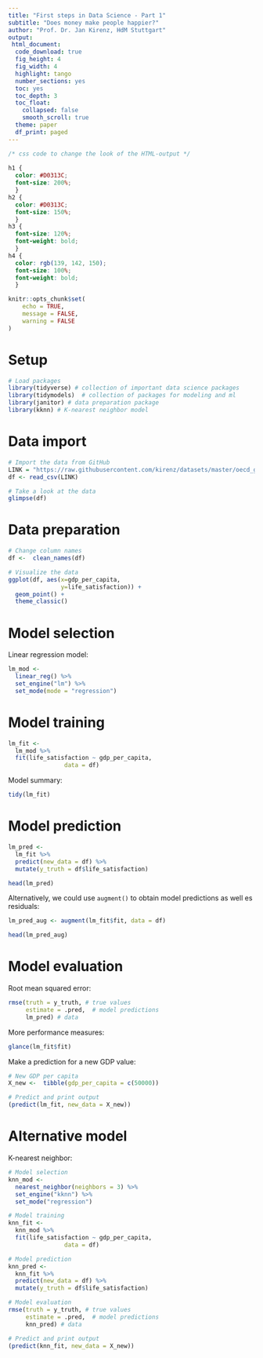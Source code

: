 ```yaml
---
title: "First steps in Data Science - Part 1"
subtitle: "Does money make people happier?"
author: "Prof. Dr. Jan Kirenz, HdM Stuttgart"
output:
 html_document:
  code_download: true
  fig_height: 4
  fig_width: 4
  highlight: tango
  number_sections: yes
  toc: yes
  toc_depth: 3
  toc_float: 
    collapsed: false
    smooth_scroll: true 
  theme: paper
  df_print: paged
---
```



```css

/* css code to change the look of the HTML-output */
  
h1 {
  color: #D0313C;
  font-size: 200%;
  }
h2 {
  color: #D0313C;
  font-size: 150%;
  }
h3 {
  font-size: 120%;
  font-weight: bold;
  }
h4 {
  color: rgb(139, 142, 150);
  font-size: 100%;
  font-weight: bold;
  }

```


```r
knitr::opts_chunk$set(
	echo = TRUE,
	message = FALSE,
	warning = FALSE
)
```


# Setup

```r

# Load packages
library(tidyverse) # collection of important data science packages
library(tidymodels)  # collection of packages for modeling and ml
library(janitor) # data preparation package
library(kknn) # K-nearest neighbor model

```

# Data import

```r

# Import the data from GitHub
LINK = "https://raw.githubusercontent.com/kirenz/datasets/master/oecd_gdp.csv"
df <- read_csv(LINK)

# Take a look at the data
glimpse(df)

```

# Data preparation

```r

# Change column names
df <-  clean_names(df)

# Visualize the data
ggplot(df, aes(x=gdp_per_capita, 
               y=life_satisfaction)) +
  geom_point() +
  theme_classic()

```


# Model selection

Linear regression model:

```r

lm_mod <- 
  linear_reg() %>% 
  set_engine("lm") %>% 
  set_mode(mode = "regression") 

```

# Model training 

```r

lm_fit <- 
  lm_mod %>% 
  fit(life_satisfaction ~ gdp_per_capita, 
                data = df)

```

Model summary:

```r

tidy(lm_fit)

```

# Model prediction

```r

lm_pred <-
  lm_fit %>%
  predict(new_data = df) %>%
  mutate(y_truth = df$life_satisfaction)

head(lm_pred)

```

Alternatively, we could use `augment()` to obtain model predictions as well es residuals:

```r
lm_pred_aug <- augment(lm_fit$fit, data = df)

head(lm_pred_aug)

```


# Model evaluation

Root mean squared error:

```r

rmse(truth = y_truth, # true values
     estimate = .pred,  # model predictions
     lm_pred) # data

```

More performance measures:

```r

glance(lm_fit$fit) 

```

Make a prediction for a new GDP value:

```r

# New GDP per capita
X_new <-  tibble(gdp_per_capita = c(50000)) 

# Predict and print output
(predict(lm_fit, new_data = X_new))

```

# Alternative model

K-nearest neighbor:

```r

# Model selection
knn_mod <- 
  nearest_neighbor(neighbors = 3) %>% 
  set_engine("kknn") %>% 
  set_mode("regression") 

# Model training
knn_fit <- 
  knn_mod %>% 
  fit(life_satisfaction ~ gdp_per_capita, 
                data = df)

# Model prediction
knn_pred <-
  knn_fit %>%
  predict(new_data = df) %>%
  mutate(y_truth = df$life_satisfaction)

# Model evaluation
rmse(truth = y_truth, # true values
     estimate = .pred,  # model predictions
     knn_pred) # data

# Predict and print output
(predict(knn_fit, new_data = X_new))

```
